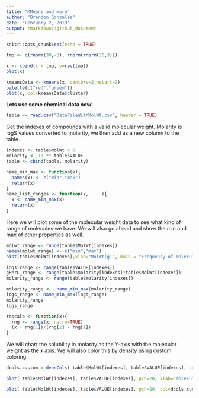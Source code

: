 ```yaml
---
title: "KMeans and more"
author: "Brandon Gonzalez"
date: "February 2, 2019"
output: rmarkdown::github_document
---
```


```r
knitr::opts_chunk$set(echo = TRUE)
```
```r
tmp <- c(rnorm(30,-3), rnorm(rnorm(30,3)))

x <- cbind(x = tmp, y=rev(tmp))
plot(x)
```
```r
kmeansData <- kmeans(x, centers=2,nstart=2)
palette(c("red","green"))
plot(x, col=kmeansData$cluster)
```


**Lets use some chemical data now!**
```r
table <- read.csv("DataFileWithMolWt.csv", header = TRUE)
```
Get the indexes of compounds with a valid molecular weight.
Molarity is logS values converted to molarity, we then add as a new column to the table.
```r
indexes <- table$MolWt > 0 
molarity <- 10 ** table$VALUE
table <- cbind(table, molarity)

```

```r
name_min_max <- function(x){
  names(x) <- c("min","max")
  return(x)
}
name_list_ranges <- function(x, ... ){
  x <- name_min_max(x)
  return(x)  
}
```

Here we will plot some of the molecular weight data to see what kind of range of molecules we have. We will also go ahead and show the min and max of other properties as well.
```r
molwt_range <- range(table$MolWt[indexes])
names(molwt_range) <- c("min","max") 
hist(table$MolWt[indexes],xlab="MolWt(g)", main = "Frequency of molecular weights")

logs_range <- range(table$VALUE[indexes])
gPerL_range <- range(table$molarity[indexes]*table$MolWt[indexes])
molarity_range <- range(table$molarity[indexes])

molarity_range <-  name_min_max(molarity_range)
logs_range <- name_min_max(logs_range)
molarity_range
logs_range
```


```r
rescale <- function(x){
  rng <- range(x, na.rm=TRUE)
  (x - rng[1])/(rng[2] - rng[1])
}


```
We will chart the solubility in molarity as the Y-axis with the molecular weight as the x axis. We will also color this by density using custom coloring.
```r
dcols.custom = densCols( table$MolWt[indexes], table$VALUE[indexes], colramp=colorRampPalette(c("green2", "yellow","red2","purple2")))

plot( table$MolWt[indexes], table$VALUE[indexes], pch=20, xlab="molecular weight (g)", ylab="LogS value", main =  "Solubility in Water")

plot( table$MolWt[indexes], table$VALUE[indexes], pch=20, col=dcols.custom, xlab="molecular weight (g)", ylab="LogS value", main =  "Solubility in Water Heat Map")


```
